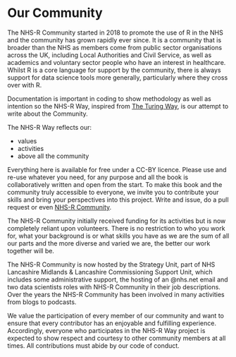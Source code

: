 # Our Community

The NHS-R Community started in 2018 to promote the use of R in the NHS and the community has grown rapidly ever since. It is a community that is broader than the NHS as members come from public sector organisations across the UK, including Local Authorities and Civil Service, as well as academics and voluntary sector people who have an interest in healthcare. Whilst R is a core language for support by the community, there is always support for data science tools more generally, particularly where they cross over with R.

Documentation is important in coding to show methodology as well as intention so the NHS-R Way, inspired from [The Turing Way](https://the-turing-way.netlify.app/index.html#), is our attempt to write about the Community.

The NHS-R Way reflects our:

* values
* activities
* above all the community

Everything here is available for free under a CC-BY licence. Please use and re-use whatever you need, for any purpose and all the book is collaboratively written and open from the start. To make this book and the community truly accessible to everyone, we invite you to contribute your skills and bring your perspectives into this project. Write and issue, do a pull request or even [NHS-R Community](mailto:nhs.rcommunity@nhs.net). 

The NHS-R Community initially received funding for its activities but is now completely reliant upon volunteers. There is no restriction to who you work for, what your background is or what skills you have as we are the sum of all our parts and the more diverse and varied we are, the better our work together will be. 

The NHS-R Community is now hosted by the Strategy Unit, part of NHS Lancashire Midlands & Lancashire Commissioning Support Unit, which includes some administrative support, the hosting of an @nhs.net email and two data scientists roles with NHS-R Community in their job descriptions. Over the years the NHS-R Community has been involved in many activities from blogs to podcasts. 

We value the participation of every member of our community and want to ensure that every contributor has an enjoyable and fulfilling experience. Accordingly, everyone who participates in the NHS-R Way project is expected to show respect and courtesy to other community members at all times. All contributions must abide by our code of conduct.